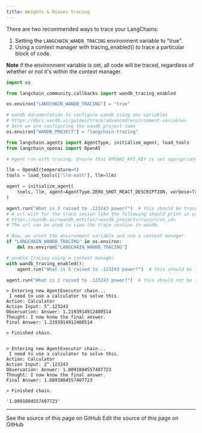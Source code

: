 ```yaml
---
title: Weights & Biases tracing
---
```


There are two recommended ways to trace your LangChains:

1. Setting the `LANGCHAIN_WANDB_TRACING` environment variable to "true".
1. Using a context manager with tracing_enabled() to trace a particular block of code.

**Note** if the environment variable is set, all code will be traced, regardless of whether or not it's within the context manager.

```python
import os

from langchain_community.callbacks import wandb_tracing_enabled

os.environ["LANGCHAIN_WANDB_TRACING"] = "true"

# wandb documentation to configure wandb using env variables
# https://docs.wandb.ai/guides/track/advanced/environment-variables
# here we are configuring the wandb project name
os.environ["WANDB_PROJECT"] = "langchain-tracing"

from langchain.agents import AgentType, initialize_agent, load_tools
from langchain_openai import OpenAI
```

```python
# Agent run with tracing. Ensure that OPENAI_API_KEY is set appropriately to run this example.

llm = OpenAI(temperature=0)
tools = load_tools(["llm-math"], llm=llm)
```

```python
agent = initialize_agent(
    tools, llm, agent=AgentType.ZERO_SHOT_REACT_DESCRIPTION, verbose=True
)

agent.run("What is 2 raised to .123243 power?")  # this should be traced
# A url with for the trace sesion like the following should print in your console:
# https://wandb.ai/<wandb_entity>/<wandb_project>/runs/<run_id>
# The url can be used to view the trace session in wandb.
```

```python
# Now, we unset the environment variable and use a context manager.
if "LANGCHAIN_WANDB_TRACING" in os.environ:
    del os.environ["LANGCHAIN_WANDB_TRACING"]

# enable tracing using a context manager
with wandb_tracing_enabled():
    agent.run("What is 5 raised to .123243 power?")  # this should be traced

agent.run("What is 2 raised to .123243 power?")  # this should not be traced
```

```output
> Entering new AgentExecutor chain...
 I need to use a calculator to solve this.
Action: Calculator
Action Input: 5^.123243
Observation: Answer: 1.2193914912400514
Thought: I now know the final answer.
Final Answer: 1.2193914912400514

> Finished chain.


> Entering new AgentExecutor chain...
 I need to use a calculator to solve this.
Action: Calculator
Action Input: 2^.123243
Observation: Answer: 1.0891804557407723
Thought: I now know the final answer.
Final Answer: 1.0891804557407723

> Finished chain.
```

```output
'1.0891804557407723'
```

---

<CardGroup cols={2}>
  <Card title="View Source" icon="eye" href="https://github.com/langchain-ai/docs/blob/main/src/oss/python/integrations/providers/wandb_tracing.mdx">
    See the source of this page on GitHub
  </Card>
  <Card title="Edit Source" icon="pen-to-square" href="https://github.com/langchain-ai/docs/edit/main/src/oss/python/integrations/providers/wandb_tracing.mdx">
    Edit the source of this page on GitHub
  </Card>
</CardGroup>
